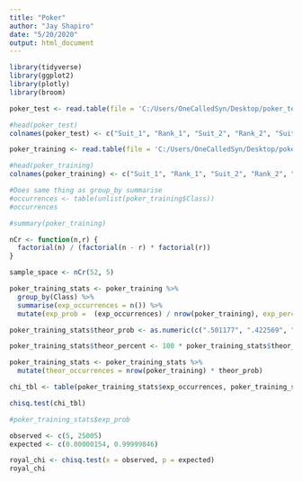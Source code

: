 ---
title: "Poker"
author: "Jay Shapiro"
date: "5/20/2020"
output: html_document
---


```{r echo = FALSE, warning = FALSE, message = FALSE, include = FALSE}
library(tidyverse)
library(ggplot2)
library(plotly)
library(broom)

poker_test <- read.table(file = 'C:/Users/OneCalledSyn/Desktop/poker_test.csv', header = FALSE, sep = ",")

#head(poker_test)
colnames(poker_test) <- c("Suit_1", "Rank_1", "Suit_2", "Rank_2", "Suit_3", "Rank_3", "Suit_4", "Rank_4", "Suit_5", "Rank_5", "Class")

poker_training <- read.table(file = 'C:/Users/OneCalledSyn/Desktop/poker_training.csv', header = FALSE, sep = ",")

#head(poker_training)
colnames(poker_training) <- c("Suit_1", "Rank_1", "Suit_2", "Rank_2", "Suit_3", "Rank_3", "Suit_4", "Rank_4", "Suit_5", "Rank_5", "Class")

```

```{r echo=FALSE, message=FALSE, warning=FALSE, include=}

#Does same thing as group_by summarise
#occurrences <- table(unlist(poker_training$Class))
#occurrences

#summary(poker_training)

nCr <- function(n,r) {
  factorial(n) / (factorial(n - r) * factorial(r))
}

sample_space <- nCr(52, 5)

poker_training_stats <- poker_training %>%
  group_by(Class) %>%
  summarise(exp_occurrences = n()) %>%
  mutate(exp_prob =  (exp_occurrences) / nrow(poker_training), exp_percent = exp_prob * 100, theor_prob = 0, theor_percent = 0)

poker_training_stats$theor_prob <- as.numeric(c(".501177", ".422569", ".047539", ".021128", ".003925",".001965", ".001441", ".000240", ".0000139", ".00000154"))

poker_training_stats$theor_percent <- 100 * poker_training_stats$theor_prob

poker_training_stats <- poker_training_stats %>%
  mutate(theor_occurrences = nrow(poker_training) * theor_prob)

chi_tbl <- table(poker_training_stats$exp_occurrences, poker_training_stats$theor_occurrences)

chisq.test(chi_tbl)

#poker_training_stats$exp_prob

observed <- c(5, 25005)
expected <- c(0.00000154, 0.99999846)

royal_chi <- chisq.test(x = observed, p = expected)
royal_chi


```

```{r echo = FALSE, warning = FALSE, message = FALSE, include = FALSE}


  

```